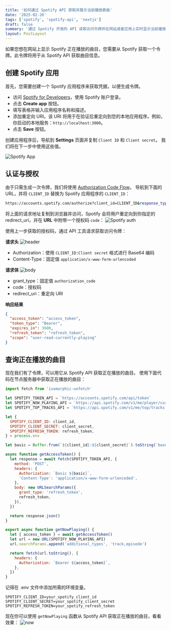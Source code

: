 ```yaml
---
title: '如何通过 Spotify API 获取并展示当前播放歌曲'
date: '2025-02-26'
tags: ['spotify', 'spotify-api', 'nextjs']
draft: false
summary: '通过 Spotify 开放的 API 读取访问令牌并在网站或者应用上实时显示当前播放的曲目信息。'
layout: PostLayout
---
```


如果您想在网站上显示 Spotify 正在播放的曲目，您需要从 Spotify 获取一个令牌。此令牌将用于从 Spotify API 获取曲目信息。

## 创建 Spotify 应用

首先，您需要创建一个 Spotify 应用程序来获取凭据，以便生成令牌。

- 访问 [Spotify for Developers](https://developer.spotify.com/dashboard/applications)，使用 Spotify 账户登录。
- 点击 **Create app** 按钮。
- 填写表格并输入应用程序名称和描述。
- 添加重定向 URI。该 URI 将用于在验证后重定向到您的本地应用程序。例如，你启动的本地服务：`http://localhost:3000`。
- 点击 **Save** 按钮。

创建应用程序后，导航到 **Settings** 页面并复制 `Client ID` 和 `Client secret`。
我们将在下一步中使用这些值。

![Spotify App](http://image.jxzsite.com/i/2025/02/26/qgsxry.png)

## 认证与授权

由于只需生成一次令牌，我们将使用 [Authorization Code Flow](https://developer.spotify.com/documentation/web-api/concepts/authorization#authorization-code-flow)。
导航到下面的 URL，并将 `CLIENT_ID` 替换为 Spotify 应用程序的 `CLIENT_ID`：

```bash
https://accounts.spotify.com/authorize?client_id=CLIENT_ID&response_type=code&redirect_uri=http://localhost:3000&scope=user-read-currently-playing
```

将上面的请求地址复制到浏览器并访问，Spotify 会将用户重定向到你指定的 redirect_uri，并在 **URL** 中附带一个授权码 `code`：
![Spotify auth](http://image.jxzsite.com/i/2025/02/26/qmau10.png)

使用上一步获取的授权码，通过 API 工具请求获取访问令牌：

**请求头**
![header](http://image.jxzsite.com/i/2025/02/26/qqzgsl.png)

- Authorization：使用 `CLIENT_ID:Client secret` 格式进行 Base64 编码
- Content-Type：固定值 `application/x-www-form-urlencoded`

**请求体**
![body](http://image.jxzsite.com/i/2025/02/26/qqzfb7.png)

- grant_type：固定值 `authorization_code`
- code：授权码
- redirect_uri：重定向 URI

**响应结果**

```json
{
  "access_token": "access_token",
  "token_type": "Bearer",
  "expires_in": 3600,
  "refresh_token": "refresh_token",
  "scope": "user-read-currently-playing"
}
```

## 查询正在播放的曲目

现在我们有了令牌，可以用它从 Spotify API 获取正在播放的曲目。
使用下面代码在节点服务器中获取正在播放的曲目：

```js:spotify.js showLineNumbers
import fetch from 'isomorphic-unfetch'

let SPOTIFY_TOKEN_API = `https://accounts.spotify.com/api/token`
let SPOTIFY_NOW_PLAYING_API = `https://api.spotify.com/v1/me/player/currently-playing`
let SPOTIFY_TOP_TRACKS_API = `https://api.spotify.com/v1/me/top/tracks`

let {
  SPOTIFY_CLIENT_ID: client_id,
  SPOTIFY_CLIENT_SECRET: client_secret,
  SPOTIFY_REFRESH_TOKEN: refresh_token,
} = process.env

let basic = Buffer.from(`${client_id}:${client_secret}`).toString('base64')

async function getAccessToken() {
  let response = await fetch(SPOTIFY_TOKEN_API, {
    method: 'POST',
    headers: {
      Authorization: `Basic ${basic}`,
      'Content-Type': 'application/x-www-form-urlencoded',
    },
    body: new URLSearchParams({
      grant_type: 'refresh_token',
      refresh_token,
    }),
  })

  return response.json()
}

export async function getNowPlaying() {
  let { access_token } = await getAccessToken()
  let url = new URL(SPOTIFY_NOW_PLAYING_API)
  url.searchParams.append('additional_types', 'track,episode')

  return fetch(url.toString(), {
    headers: {
      Authorization: `Bearer ${access_token}`,
    },
  })
}
```

记得在 .env 文件中添加所需的环境变量。

```bash:.env showLineNumbers
SPOTIFY_CLIENT_ID=your_spotify_client_id
SPOTIFY_CLIENT_SECRET=your_spotify_client_secret
SPOTIFY_REFRESH_TOKEN=your_spotify_refresh_token
```

现在你可以使用 `getNowPlaying` 函数从 Spotify API 获取正在播放的曲目，看看效果：
![now](http://image.jxzsite.com/i/2025/02/26/r7jkjp.png)
